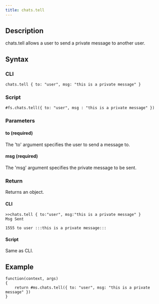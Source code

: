 ```yaml
---
title: chats.tell
---
```


## Description

chats.tell allows a user to send a private message to another user.

## Syntax

### CLI

```
chats.tell { to: "user", msg: "this is a private message" }
```

### Script

```
#fs.chats.tell({ to: "user", msg : "this is a private message" })
```

### Parameters

#### to (required)

The 'to' argument specifies the user to send a message to.

#### msg (required)

The 'msg' argument specifies the private message to be sent.

### Return

Returns an object.

#### CLI

```
>>chats.tell { to:"user", msg:"this is a private message" }
Msg Sent

1555 to user :::this is a private message:::
```

#### Script

Same as CLI.

## Example

```
function(context, args)
{
	return #ms.chats.tell({ to: "user", msg: "this is a private message" })
}

```
